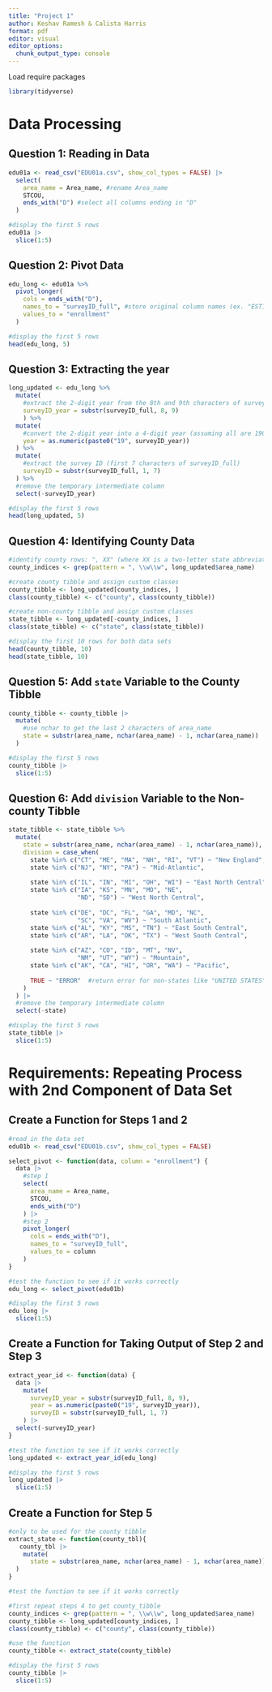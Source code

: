 ```yaml
---
title: "Project 1"
author: Keshav Ramesh & Calista Harris
format: pdf
editor: visual
editor_options: 
  chunk_output_type: console
---
```


Load require packages
```r
library(tidyverse)
```

# Data Processing

## Question 1: Reading in Data 

```r
edu01a <- read_csv("EDU01a.csv", show_col_types = FALSE) |>
  select(
    area_name = Area_name, #rename Area_name
    STCOU,
    ends_with("D") #select all columns ending in "D"
  )

#display the first 5 rows
edu01a |> 
  slice(1:5)
```

## Question 2: Pivot Data

```r
edu_long <- edu01a %>%
  pivot_longer(
    cols = ends_with("D"), 
    names_to = "surveyID_full", #store original column names (ex. "EST1234D")
    values_to = "enrollment"
  )

#display the first 5 rows
head(edu_long, 5)
```

## Question 3: Extracting the year 

```r
long_updated <- edu_long %>%
  mutate(
    #extract the 2-digit year from the 8th and 9th characters of surveyID_full 
    surveyID_year = substr(surveyID_full, 8, 9)
    ) %>%
  mutate(
    #convert the 2-digit year into a 4-digit year (assuming all are 1900s)
    year = as.numeric(paste0("19", surveyID_year))
  ) %>%
  mutate(
    #extract the survey ID (first 7 characters of surveyID_full)
    surveyID = substr(surveyID_full, 1, 7)
  ) %>%
  #remove the temporary intermediate column
  select(-surveyID_year)

#display the first 5 rows
head(long_updated, 5)
```

## Question 4: Identifying County Data

```r
#identify county rows: ", XX" (where XX is a two-letter state abbreviation)
county_indices <- grep(pattern = ", \\w\\w", long_updated$area_name)

#create county tibble and assign custom classes
county_tibble <- long_updated[county_indices, ]
class(county_tibble) <- c("county", class(county_tibble))

#create non-county tibble and assign custom classes
state_tibble <- long_updated[-county_indices, ]
class(state_tibble) <- c("state", class(state_tibble))

#display the first 10 rows for both data sets
head(county_tibble, 10)
head(state_tibble, 10)
```

## Question 5: Add `state` Variable to the County Tibble

```r
county_tibble <- county_tibble |> 
  mutate(
    #use nchar to get the last 2 characters of area_name
    state = substr(area_name, nchar(area_name) - 1, nchar(area_name))
  )

#display the first 5 rows
county_tibble |> 
  slice(1:5)
```

## Question 6: Add `division` Variable to the Non-county Tibble

```r
state_tibble <- state_tibble %>%
  mutate(
    state = substr(area_name, nchar(area_name) - 1, nchar(area_name)),
    division = case_when(
      state %in% c("CT", "ME", "MA", "NH", "RI", "VT") ~ "New England",
      state %in% c("NJ", "NY", "PA") ~ "Mid-Atlantic",
      
      state %in% c("IL", "IN", "MI", "OH", "WI") ~ "East North Central",
      state %in% c("IA", "KS", "MN", "MO", "NE", 
                   "ND", "SD") ~ "West North Central",
      
      state %in% c("DE", "DC", "FL", "GA", "MD", "NC", 
                   "SC", "VA", "WV") ~ "South Atlantic",
      state %in% c("AL", "KY", "MS", "TN") ~ "East South Central",
      state %in% c("AR", "LA", "OK", "TX") ~ "West South Central",
      
      state %in% c("AZ", "CO", "ID", "MT", "NV", 
                   "NM", "UT", "WY") ~ "Mountain",
      state %in% c("AK", "CA", "HI", "OR", "WA") ~ "Pacific",
      
      TRUE ~ "ERROR"  #return error for non-states like "UNITED STATES"
    )
  ) |> 
  #remove the temporary intermediate column
  select(-state)

#display the first 5 rows
state_tibble |> 
  slice(1:5)
```

# Requirements: Repeating Process with 2nd Component of Data Set

## Create a Function for Steps 1 and 2

```r
#read in the data set
edu01b <- read_csv("EDU01b.csv", show_col_types = FALSE)

select_pivot <- function(data, column = "enrollment") {
  data |> 
    #step 1
    select(
      area_name = Area_name,
      STCOU,
      ends_with("D")
    ) |> 
    #step 2
    pivot_longer(
      cols = ends_with("D"),
      names_to = "surveyID_full",
      values_to = column
    )
}

#test the function to see if it works correctly 
edu_long <- select_pivot(edu01b) 

#display the first 5 rows
edu_long |> 
  slice(1:5)
```

## Create a Function for Taking Output of Step 2 and Step 3

```r
extract_year_id <- function(data) {
  data |> 
    mutate(
      surveyID_year = substr(surveyID_full, 8, 9),
      year = as.numeric(paste0("19", surveyID_year)),
      surveyID = substr(surveyID_full, 1, 7)
    ) |> 
  select(-surveyID_year)
}

#test the function to see if it works correctly 
long_updated <- extract_year_id(edu_long) 

#display the first 5 rows
long_updated |> 
  slice(1:5)
```

## Create a Function for Step 5
```r
#only to be used for the county tibble
extract_state <- function(county_tbl){
   county_tbl |> 
    mutate(
      state = substr(area_name, nchar(area_name) - 1, nchar(area_name))
  )
}

#test the function to see if it works correctly 

#first repeat steps 4 to get county_tibble
county_indices <- grep(pattern = ", \\w\\w", long_updated$area_name)
county_tibble <- long_updated[county_indices, ]
class(county_tibble) <- c("county", class(county_tibble))

#use the function 
county_tibble <- extract_state(county_tibble) 

#display the first 5 rows
county_tibble |> 
  slice(1:5)
```
















